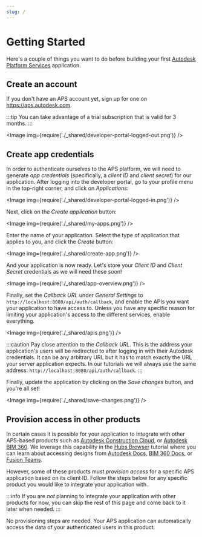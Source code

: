 ```yaml
---
slug: /
---
```



# Getting Started

Here's a couple of things you want to do before building your first
[Autodesk Platform Services](https://aps.autodesk.com) application.

## Create an account

If you don't have an APS account yet, sign up for one on https://aps.autodesk.com.

:::tip
You can take advantage of a trial subscription that is valid for 3 months.
:::

<Image img={require('./_shared/developer-portal-logged-out.png')} />

## Create app credentials

In order to authenticate ourselves to the APS platform, we will need to generate
_app credentials_ (specifically, a _client ID_ and _client secret_) for our application.
After logging into the developer portal, go to your profile menu in the top-right corner,
and click on _Applications_:

<Image img={require('./_shared/developer-portal-logged-in.png')} />

Next, click on the _Create application_ button:

<Image img={require('./_shared/my-apps.png')} />

Enter the name of your application. Select the type of application that applies to you, and click the _Create_ button:

<Image img={require('./_shared/create-app.png')} />

And your application is now ready. Let's store your _Client ID_ and _Client Secret_
credentials as we will need these soon!

<Image img={require('./_shared/app-overview.png')} />

Finally, set the _Callback URL_ under _General Settings_ to `http://localhost:8080/api/auth/callback`,
and enable the APIs you want your application to have access to. Unless you have any specific reason
for limiting your application's access to the different services, enable everything.

<Image img={require('./_shared/apis.png')} />

:::caution
Pay close attention to the _Callback URL_. This is the address your application's
users will be redirected to after logging in with their Autodesk credentials. It can be
any arbitrary URL but it has to match exactly the URL your server application expects.
In our tutorials we will always use the same address: `http://localhost:8080/api/auth/callback`.
:::

Finally, update the application by clicking on the _Save changes_ button, and you're all set!

<Image img={require('./_shared/save-changes.png')} />

## Provision access in other products

In certain cases it is possible for your application to integrate with other APS-based products
such as [Autodesk Construction Cloud](https://construction.autodesk.com),
or [Autodesk BIM 360](https://www.autodesk.com/bim-360). We leverage this capability in
the [Hubs Browser](./tutorials/hubs-browser) tutorial where you can learn about accessing designs
from [Autodesk Docs](https://www.autodesk.com/products/autodesk-docs/overview),
[BIM 360 Docs](https://www.autodesk.com/bim-360/construction-document-management-software/),
or [Fusion Teams](https://www.autodesk.com/products/fusion-360/overview).

However, some of these products must _provision access_ for a specific APS application
based on its client ID. Follow the steps below for any specific product you would like
to integrate your application with.

:::info
If you are _not_ planning to integrate your application with other products for now,
you can skip the rest of this page and come back to it later when needed.
:::

<Tabs groupId="access-provisioning">
    <TabItem value="acc" label="Autodesk Construction Cloud" default>
        <AccProvisioningSteps />
    </TabItem>
    <TabItem value="bim360" label="Autodesk BIM 360">
        <Bim360ProvisioningSteps />
    </TabItem>
<TabItem value="fusion360" label="Autodesk Fusion Team">

No provisioning steps are needed. Your APS application can automatically access
the data of your authenticated users in this product.

</TabItem>
</Tabs>
